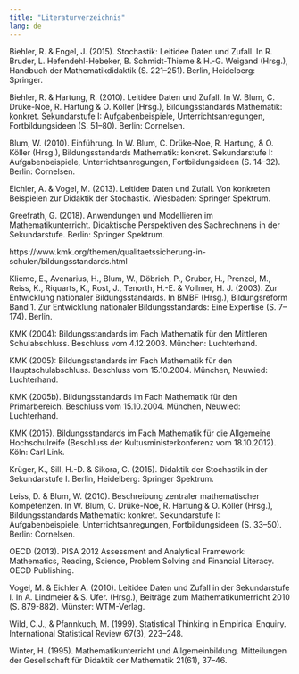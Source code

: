 ```yaml
---
title: "Literaturverzeichnis"
lang: de
---
```


Biehler, R. & Engel, J. (2015). Stochastik: Leitidee Daten und Zufall. In R. Bruder, L. Hefendehl-Hebeker, B. Schmidt-Thieme & H.-G. Weigand (Hrsg.), Handbuch der Mathematikdidaktik (S. 221–251). Berlin, Heidelberg: Springer.

Biehler, R. & Hartung, R. (2010). Leitidee Daten und Zufall. In W. Blum, C. Drüke-Noe, R. Hartung & O. Köller (Hrsg.), Bildungsstandards Mathematik: konkret. Sekundarstufe I: Aufgabenbeispiele, Unterrichtsanregungen, Fortbildungsideen (S. 51–80). Berlin: Cornelsen.

Blum, W. (2010). Einführung. In W. Blum, C. Drüke-Noe, R. Hartung, & O. Köller (Hrsg.), Bildungsstandards Mathematik: konkret. Sekundarstufe I: Aufgabenbeispiele, Unterrichtsanregungen, Fortbildungsideen (S. 14–32). Berlin: Cornelsen.

Eichler, A. & Vogel, M. (2013). Leitidee Daten und Zufall. Von konkreten Beispielen zur Didaktik der Stochastik. Wiesbaden: Springer Spektrum.

Greefrath, G. (2018). Anwendungen und Modellieren im Mathematikunterricht. Didaktische Perspektiven des Sachrechnens in der Sekundarstufe. Berlin: Springer Spektrum.

https://www.kmk.org/themen/qualitaetssicherung-in-schulen/bildungsstandards.html

Klieme, E., Avenarius, H., Blum, W., Döbrich, P., Gruber, H., Prenzel, M., Reiss, K., Riquarts, K., Rost, J., Tenorth, H.-E. & Vollmer, H. J. (2003). Zur Entwicklung nationaler Bildungsstandards. In BMBF (Hrsg.), Bildungsreform Band 1. Zur Entwicklung nationaler Bildungsstandards: Eine Expertise (S. 7–174). Berlin.

KMK (2004): Bildungsstandards im Fach Mathematik für den Mittleren Schulabschluss. Beschluss vom 4.12.2003. München: Luchterhand.

KMK (2005): Bildungsstandards im Fach Mathematik für den Hauptschulabschluss. Beschluss vom 15.10.2004. München, Neuwied: Luchterhand.

KMK (2005b). Bildungsstandards im Fach Mathematik für den Primarbereich. Beschluss vom 15.10.2004. München, Neuwied: Luchterhand.

KMK (2015). Bildungsstandards im Fach Mathematik für die Allgemeine Hochschulreife (Beschluss der Kultusministerkonferenz vom 18.10.2012). Köln: Carl Link.

Krüger, K., Sill, H.-D. & Sikora, C. (2015). Didaktik der Stochastik in der Sekundarstufe I. Berlin, Heidelberg: Springer Spektrum.

Leiss, D. & Blum, W. (2010). Beschreibung zentraler mathematischer Kompetenzen. In W. Blum, C. Drüke-Noe, R. Hartung & O. Köller (Hrsg.), Bildungsstandards Mathematik: konkret. Sekundarstufe I: Aufgabenbeispiele, Unterrichtsanregungen, Fortbildungsideen (S. 33–50). Berlin: Cornelsen.

OECD (2013). PISA 2012 Assessment and Analytical Framework: Mathematics, Reading, Science, Problem Solving and Financial Literacy. OECD Publishing.

Vogel, M. & Eichler A. (2010). Leitidee Daten und Zufall in der Sekundarstufe I. In A. Lindmeier & S. Ufer. (Hrsg.), Beiträge zum Mathematikunterricht 2010 (S. 879-882). Münster:  WTM-Verlag.

Wild, C.J., & Pfannkuch, M. (1999). Statistical Thinking in Empirical Enquiry. International Statistical Review 67(3), 223–248.

Winter, H. (1995). Mathematikunterricht und Allgemeinbildung. Mitteilungen der Gesellschaft für Didaktik der Mathematik 21(61), 37–46.